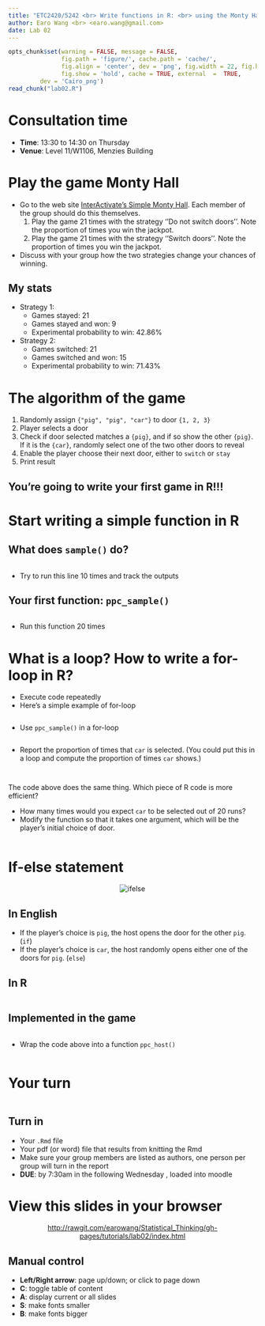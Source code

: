 ```yaml
---
title: "ETC2420/5242 <br> Write functions in R: <br> using the Monty Hall example"
author: Earo Wang <br> <earo.wang@gmail.com>
date: Lab 02
---
```


```r
opts_chunk$set(warning = FALSE, message = FALSE, 
			   fig.path = 'figure/', cache.path = 'cache/', 
			   fig.align = 'center', dev = 'png', fig.width = 22, fig.height = 10, 
			   fig.show = 'hold', cache = TRUE, external  =  TRUE,
         dev = 'Cairo_png')
read_chunk("lab02.R")
```

# Consultation time

* **Time**: 13:30 to 14:30 on Thursday
* **Venue**: Level 11/W1106, Menzies Building

# Play the game Monty Hall

* Go to the web site [InterActivate's Simple Monty Hall](http://www.shodor.org/interactivate/activities/SimpleMontyHall/). Each member of the group should do this themselves.
    1. Play the game 21 times with the strategy ''Do not switch doors''. Note the proportion of times you win the jackpot.
    2. Play the game 21 times with the strategy ''Switch doors''. Note the proportion of times you win the jackpot.
* Discuss with your group how the two strategies change your chances of winning.

## My stats

* Strategy 1:
    + Games stayed: 21
    + Games stayed and won: 9
    + Experimental probability to win: 42.86%
+ Strategy 2:
    + Games switched: 21
    + Games switched and won: 15
    + Experimental probability to win: 71.43%

# The algorithm of the game

1. Randomly assign `{"pig", "pig", "car"}` to door `{1, 2, 3}`
2. Player selects a door
3. Check if door selected matches a `{pig}`, and if so show the other `{pig}`. If it is the `{car}`, randomly select one of the two other doors to reveal
4. Enable the player choose their next door, either to `switch` or `stay`
5. Print result

## You're going to write your first game in R!!!

# Start writing a simple function in R

## What does `sample()` do?

```r
```

* Try to run this line 10 times and track the outputs

## Your first function: `ppc_sample()`

```r
```

* Run this function 20 times

# What is a loop? How to write a for-loop in R?

* Execute code repeatedly
* Here's a simple example of for-loop

```r
```

* Use `ppc_sample()` in a for-loop

```r
```

* Report the proportion of times that `car` is selected. (You could put this in a loop and compute the proportion of times `car` shows.)

```r
```

```r
```

The code above does the same thing. Which piece of R code is more efficient?

* How many times would you expect `car` to be selected out of 20 runs?
* Modify the function so that it takes one argument, which will be the player's initial choice of door. 

```r
```

# If-else statement

<center><img src="figure/monty.png" alt="ifelse"/></center>

## In English

* If the player's choice is `pig`, the host opens the door for the other `pig`. (`if`)
* If the player's choice is `car`, the host randomly opens either one of the doors for `pig`. (`else`)

## In R

```r
```

## Implemented in the game

```r
```

* Wrap the code above into a function `ppc_host()`

```r
```

# Your turn

```r
```

## Turn in 

* Your `.Rmd` file
* Your pdf (or word) file that results from knitting the Rmd
* Make sure your group members are listed as authors, one person per group will turn in the report
* **DUE**: by 7:30am in the following Wednesday , loaded into moodle

# View this slides in your browser

<center>
<http://rawgit.com/earowang/Statistical_Thinking/gh-pages/tutorials/lab02/index.html>
</center>

## Manual control
* **Left/Right arrow**: page up/down; or click to page down
* **C**: toggle table of content
* **A**: display current or all slides
* **S**: make fonts smaller
* **B**: make fonts bigger

<meta name="copyright" content="LICENSE: CC BY-NC 3.0 US" />
